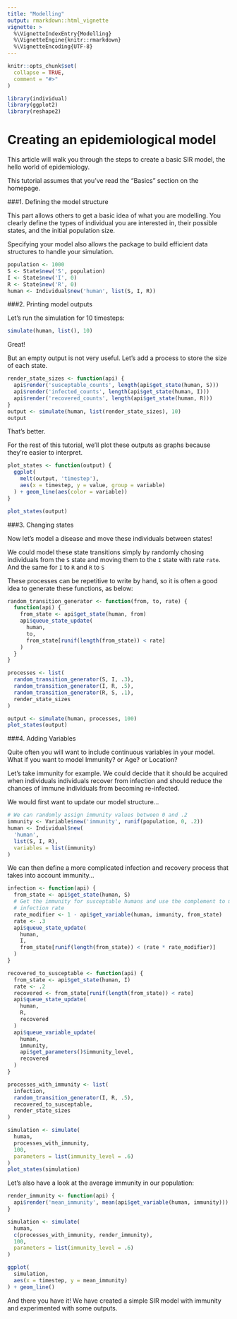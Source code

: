 ```yaml
---
title: "Modelling"
output: rmarkdown::html_vignette
vignette: >
  %\VignetteIndexEntry{Modelling}
  %\VignetteEngine{knitr::rmarkdown}
  %\VignetteEncoding{UTF-8}
---
```


```r
knitr::opts_chunk$set(
  collapse = TRUE,
  comment = "#>"
)
```

```r
library(individual)
library(ggplot2)
library(reshape2)
```

# Creating an epidemiological model

This article will walk you through the steps to create a basic SIR model, the
hello world of epidemiology.

This tutorial assumes that you've read the "Basics" section on the homepage.

###1. Defining the model structure

This part allows others to get a basic idea of what you are modelling. You
clearly define the types of individual you are interested in,
their possible states, and the initial population size.

Specifying your model also allows the package to build efficient data
structures to handle your simulation.

```r
population <- 1000
S <- State$new('S', population)
I <- State$new('I', 0)
R <- State$new('R', 0)
human <- Individual$new('human', list(S, I, R))
```

###2. Printing model outputs

Let's run the simulation for 10 timesteps:

```r
simulate(human, list(), 10)
```

Great!

But an empty output is not very useful. Let's add a process to store the size of each state.

```r
render_state_sizes <- function(api) {
  api$render('susceptable_counts', length(api$get_state(human, S)))
  api$render('infected_counts', length(api$get_state(human, I)))
  api$render('recovered_counts', length(api$get_state(human, R)))
}
output <- simulate(human, list(render_state_sizes), 10)
output
```

That's better.

For the rest of this tutorial, we'll plot these outputs as graphs because they're easier to interpret.

```r
plot_states <- function(output) {
  ggplot(
    melt(output, 'timestep'),
    aes(x = timestep, y = value, group = variable)
  ) + geom_line(aes(color = variable))
}

plot_states(output)
```

###3. Changing states

Now let's model a disease and move these individuals between states!

We could model these state transitions simply by randomly chosing individuals from the `S` state and moving them to the `I` state with rate `rate`. And the same for `I` to `R` and `R` to `S`

These processes can be repetitive to write by hand, so it is often a good idea to
generate these functions, as below:

```r
random_transition_generator <- function(from, to, rate) {
  function(api) {
    from_state <- api$get_state(human, from)
    api$queue_state_update(
      human,
      to,
      from_state[runif(length(from_state)) < rate]
    )
  }
}

processes <- list(
  random_transition_generator(S, I, .3),
  random_transition_generator(I, R, .5),
  random_transition_generator(R, S, .1),
  render_state_sizes
)

output <- simulate(human, processes, 100)
plot_states(output)
```

###4. Adding Variables

Quite often you will want to include continuous variables in your model. What if you want to model Immunity? or Age? or Location?

Let’s take immunity for example. We could decide that it should be acquired when
individuals individuals recover from infection and should reduce the chances of
immune individuals from becoming re-infected.

We would first want to update our model structure…

```r
# We can randomly assign immunity values between 0 and .2
immunity <- Variable$new('immunity', runif(population, 0, .2))
human <- Individual$new(
  'human',
  list(S, I, R),
  variables = list(immunity)
)
```

We can then define a more complicated infection and recovery process that takes into account immunity...

```r
infection <- function(api) {
  from_state <- api$get_state(human, S)
  # Get the immunity for susceptable humans and use the complement to modify the
  # infection rate
  rate_modifier <- 1 - api$get_variable(human, immunity, from_state)
  rate <- .3
  api$queue_state_update(
    human,
    I,
    from_state[runif(length(from_state)) < (rate * rate_modifier)]
  )
}

recovered_to_susceptable <- function(api) {
  from_state <- api$get_state(human, I)
  rate <- .2
  recovered <- from_state[runif(length(from_state)) < rate]
  api$queue_state_update(
    human,
    R,
    recovered
  )
  api$queue_variable_update(
    human,
    immunity,
    api$get_parameters()$immunity_level,
    recovered
  )
}

processes_with_immunity <- list(
  infection,
  random_transition_generator(I, R, .5),
  recovered_to_susceptable,
  render_state_sizes
)

simulation <- simulate(
  human,
  processes_with_immunity,
  100,
  parameters = list(immunity_level = .6)
)
plot_states(simulation)
```

Let’s also have a look at the average immunity in our population:

```r
render_immunity <- function(api) {
  api$render('mean_immunity', mean(api$get_variable(human, immunity)))
}

simulation <- simulate(
  human,
  c(processes_with_immunity, render_immunity),
  100,
  parameters = list(immunity_level = .6)
)

ggplot(
  simulation,
  aes(x = timestep, y = mean_immunity)
) + geom_line()
```

And there you have it! We have created a simple SIR model with immunity and experimented with some outputs.
